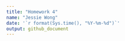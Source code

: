 ```yaml
---
title: "Homework 4"
name: "Jessie Wong"
date: '`r format(Sys.time(), "%Y-%m-%d")`'
output: github_document
---
```

